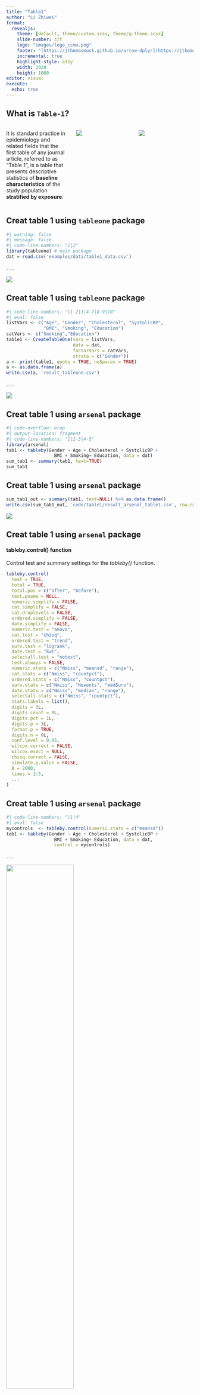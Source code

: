 ```yaml
---
title: "Table1"
author: "Li Zhiwei"
format: 
  revealjs:
    theme: [default, theme/custom.scss, theme/q-theme.scss]
    slide-number: c/t
    logo: "images/logo_ccmu.png"
    footer: "[https://jthomasmock.github.io/arrow-dplyr](https://jthomasmock.github.io/arrow-dplyr)"
    incremental: true
    highlight-style: a11y
    width: 1920
    height: 1080
editor: visual
execute: 
  echo: true
---
```


## What is `Table-1`?

::: columns
::: {.column width="35%"}
It is standard practice in epidemiology and related fields that the first table of any journal article, referred to as “Table 1“, is a table that presents descriptive statistics of **baseline characteristics** of the study population **stratified by exposure**.
:::

::: {.column width="31%"}
![](images/paper_table1.png)
:::

::: {.column width="31%"}
![](images/paper_table2.png)
:::
:::

## Creat table 1 using `tableone` package

```r
#| warning: false
#| message: false
#| code-line-numbers: "1|2"
library(tableone) # main package
dat = read.csv('examples/data/table1_data.csv')
```

. . .

![](images/data_tableone.png)

## Creat table 1 using `tableone` package

```r
#| code-line-numbers: "|1-2|3|4-7|8-9|10"
#| eval: false
listVars <- c("Age", "Gender", "Cholesterol", "SystolicBP", 
              "BMI", "Smoking", "Education")
catVars <- c("Smoking","Education")
table1 <- CreateTableOne(vars = listVars, 
                         data = dat, 
                         factorVars = catVars, 
                         strata = c("Gender"))
a <- print(table1, quote = TRUE, noSpaces = TRUE)
a <- as.data.frame(a)
write.csv(a, 'result_tableone.csv')
```

. . .

![](images/result_tableone.png)

## Creat table 1 using `arsenal` package

```r
#| code-overflow: wrap
#| output-location: fragment
#| code-line-numbers: "1|2-3|4-5"
library(arsenal)
tab1 <- tableby(Gender ~ Age + Cholesterol + SystolicBP + 
                  BMI + Smoking+ Education, data = dat)
sum_tab1 <- summary(tab1, text=TRUE)
sum_tab1
```

## Creat table 1 using `arsenal` package

``` r
sum_tab1_out <- summary(tab1, text=NULL) %>% as.data.frame()
write.csv(sum_tab1_out, 'code/table1/result_arsenal_table1.csv', row.names = F)
```

![](images/result_tableby.png)

## Creat table 1 using `arsenal` package

#### tableby.control() function

Control test and summary settings for the *tableby()* function.

``` r
tableby.control(
  test = TRUE,
  total = TRUE,
  total.pos = c("after", "before"),
  test.pname = NULL,
  numeric.simplify = FALSE,
  cat.simplify = FALSE,
  cat.droplevels = FALSE,
  ordered.simplify = FALSE,
  date.simplify = FALSE,
  numeric.test = "anova",
  cat.test = "chisq",
  ordered.test = "trend",
  surv.test = "logrank",
  date.test = "kwt",
  selectall.test = "notest",
  test.always = FALSE,
  numeric.stats = c("Nmiss", "meansd", "range"),
  cat.stats = c("Nmiss", "countpct"),
  ordered.stats = c("Nmiss", "countpct"),
  surv.stats = c("Nmiss", "Nevents", "medSurv"),
  date.stats = c("Nmiss", "median", "range"),
  selectall.stats = c("Nmiss", "countpct"),
  stats.labels = list(),
  digits = 3L,
  digits.count = 0L,
  digits.pct = 1L,
  digits.p = 3L,
  format.p = TRUE,
  digits.n = 0L,
  conf.level = 0.95,
  wilcox.correct = FALSE,
  wilcox.exact = NULL,
  chisq.correct = FALSE,
  simulate.p.value = FALSE,
  B = 2000,
  times = 1:5,
  ...
)
```

## Creat table 1 using `arsenal` package

```r
#| code-line-numbers: "|1|4"
#| eval: false
mycontrols  <- tableby.control(numeric.stats = c("meansd"))
tab1 <- tableby(Gender ~ Age + Cholesterol + SystolicBP + 
                  BMI + Smoking+ Education, data = dat,
                  control = mycontrols)
```

. . .

![](images/result_tableby_control.png){width="60%"}

## Application `tableby()` in our paper

``` r
tab1 <- tableby(disease_type_en~sex+age_group2+continent+defi_year,data=data2)
sum_tab1_out <- summary(tab1, text=NULL) %>% as.data.frame()
writexl::write_xlsx(sum_tab1_out, 'table_1.new.xlsx')
```

![](images/application_table1.png){width="1400" height="800"}

## Application `tableby()` in our paper

![](images/application_table1-2.png)

## Resources

<br> <br> 1. [Using the table1 Package to Create HTML Tables of Descriptive Statistics](https://cran.r-project.org/web/packages/table1/vignettes/table1-examples.html) <br> <br> <br> 2. [Introduction to tableone](https://cran.r-project.org/web/packages/tableone/vignettes/introduction.html) <br> <br> <br> 3. [The tableby function](https://cran.r-project.org/web/packages/arsenal/vignettes/tableby.html)
